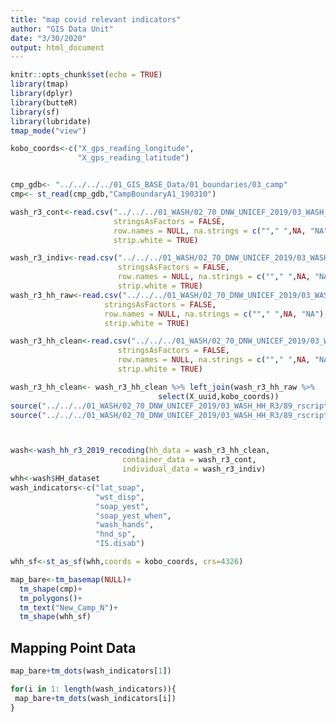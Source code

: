 ```yaml
---
title: "map covid relevant indicators"
author: "GIS Data Unit"
date: "3/30/2020"
output: html_document
---
```


```r
knitr::opts_chunk$set(echo = TRUE)
library(tmap)
library(dplyr)
library(butteR)
library(sf)
library(lubridate)
tmap_mode("view")

kobo_coords<-c("X_gps_reading_longitude",
               "X_gps_reading_latitude")


cmp_gdb<- "../../../../01_GIS_BASE_Data/01_boundaries/03_camp"
cmp<- st_read(cmp_gdb,"CampBoundaryA1_190310")

wash_r3_cont<-read.csv("../../../01_WASH/02_70_DNW_UNICEF_2019/03_WASH_HH_R3/89_rscript/WASH_HH_R3_2019/inputs/WASH_HH_R3/clean_data/Container_19June2019.csv",
                       stringsAsFactors = FALSE,
                       row.names = NULL, na.strings = c(""," ",NA, "NA"),
                       strip.white = TRUE)

wash_r3_indiv<-read.csv("../../../01_WASH/02_70_DNW_UNICEF_2019/03_WASH_HH_R3/89_rscript/WASH_HH_R3_2019/inputs/WASH_HH_R3/clean_data/Individual_19June2019.csv",
                        stringsAsFactors = FALSE,
                        row.names = NULL, na.strings = c(""," ",NA, "NA"),
                        strip.white = TRUE)
wash_r3_hh_raw<-read.csv("../../../01_WASH/02_70_DNW_UNICEF_2019/03_WASH_HH_R3/02_data_collection/clean_data/Header_07july2019.csv",
                     stringsAsFactors = FALSE,
                     row.names = NULL, na.strings = c(""," ",NA, "NA"),
                     strip.white = TRUE)

wash_r3_hh_clean<-read.csv("../../../01_WASH/02_70_DNW_UNICEF_2019/03_WASH_HH_R3/89_rscript/WASH_HH_R3_2019/inputs/WASH_HH_R3/clean_data/Header_07july2019.csv",
                        stringsAsFactors = FALSE,
                        row.names = NULL, na.strings = c(""," ",NA, "NA"),
                        strip.white = TRUE)

wash_r3_hh_clean<- wash_r3_hh_clean %>% left_join(wash_r3_hh_raw %>%
                                 select(X_uuid,kobo_coords))
source("../../../01_WASH/02_70_DNW_UNICEF_2019/03_WASH_HH_R3/89_rscript/WASH_HH_R3_2019/functions/wash_hh_r3_2019_recoding.R")
source("../../../01_WASH/02_70_DNW_UNICEF_2019/03_WASH_HH_R3/89_rscript/WASH_HH_R3_2019/functions/wash_container_volume_bgd_2019.R")



wash<-wash_hh_r3_2019_recoding(hh_data = wash_r3_hh_clean,
                         container_data = wash_r3_cont,
                         individual_data = wash_r3_indiv)
whh<-wash$HH_dataset
wash_indicators<-c("lat_soap",
                   "wst_disp",
                   "soap_yest",
                   "soap_yest_when",
                   "wash_hands",
                   "hnd_sp",
                   "IS.disab")

whh_sf<-st_as_sf(whh,coords = kobo_coords, crs=4326)

map_bare<-tm_basemap(NULL)+
  tm_shape(cmp)+
  tm_polygons()+
  tm_text("New_Camp_N")+
  tm_shape(whh_sf)

```

## Mapping Point Data

```r
map_bare+tm_dots(wash_indicators[1]) 

```


```r

for(i in 1: length(wash_indicators)){
 map_bare+tm_dots(wash_indicators[i]) 
}

  
  

```

